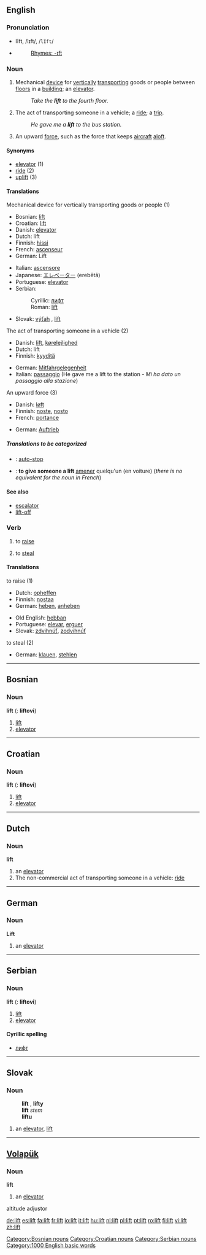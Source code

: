 ==English==

===Pronunciation===
*lĭft, /lɪft/, /<tt>lIft</tt>/
*{{audio|en-us-lift.ogg|Audio (US)}}
*:[[Rhymes:English:-ɪft|Rhymes: -ɪft]]

===Noun===
{{en-noun}}

# {{UK}} Mechanical [[device]] for [[vertically]] [[transporting]] goods or people between [[floors]] in a [[building]]; an [[elevator]].
#:''Take the '''lift''' to the fourth floor.''
# The act of transporting someone in a vehicle; a [[ride]]; a [[trip]].
#:''He gave me a '''lift''' to the bus station.''
# An upward [[force]], such as the force that keeps [[aircraft]] [[aloft]].

====Synonyms====
*[[elevator]] (1)
*[[ride]] (2)
*[[uplift]] (3)

====Translations====
;Mechanical device for vertically transporting goods or people (1)
{{top}}
*Bosnian: [[lift#Bosnian|lift]] {{m}}
*Croatian: [[lift#Croatian|lift]] {{m}}
*Danish: [[elevator#Danish|elevator]]
*Dutch: lift {{m}}
*Finnish: [[hissi]]
*French: [[ascenseur]] {{m}}
*German: Lift {{m}}
{{mid}}
*Italian: [[ascensore]] {{m}}
*Japanese: [[エレベーター]] (erebētā)
*Portuguese: [[elevator]] {{m}}
*Serbian:
*:Cyrillic: [[лифт#Serbian|лифт]] {{m}}
*:Roman: [[lift#Serbian|lift]] {{m}}
*Slovak: [[výťah]] {{m}}, [[lift#Slovak|lift]] {{m}}
{{bottom}}

;The act of transporting someone in a vehicle (2)
{{top}}
*Danish: [[lift#Danish|lift]], [[kørelejlighed]]
*Dutch: lift {{m}}
*Finnish: [[kyyditä]]
{{mid}}
*German: [[Mitfahrgelegenheit]] {{f}}
*Italian: [[passaggio]] {{m}} (He gave me a lift to the station - ''Mi ha dato un passaggio alla stazione'')
{{bottom}}

;An upward force (3)
{{top}}
*Danish: [[løft]]
*Finnish: [[noste]], [[nosto]]
*French: [[portance]] {{m}}
{{mid}}
*German: [[Auftrieb]] {{m}}
{{bottom}}

=====Translations to be categorized=====
{{checktrans}}
*{{ttbc|Dutch}}: [[auto-stop]] {{m}}
*{{ttbc|French}}: '''to give someone a lift''' [[amener]] quelqu'un (en voiture) (''there is no equivalent for the noun in French'')

====See also====
*[[escalator]]
*[[lift-off]]

===Verb===
{{en-verb}}
# to [[raise]] 
# {{slang}} to [[steal]]

====Translations====
;to raise (1)
{{top}}
*Dutch: [[opheffen]]
*Finnish: [[nostaa]]
*German: [[heben]], [[anheben]]
{{mid}}
*Old English: [[hebban]]
*Portuguese: [[elevar]], [[erguer]]
*Slovak: [[zdvihnúť]], [[zodvihnúť]]
{{bottom}}

;to steal (2)
{{top}}
*German: [[klauen]], [[stehlen]]
{{mid}}
{{bottom}}

----

==Bosnian==
===Noun===
'''lift''' {{m}} {{s}} ({{p}}: '''liftovi''')
#[[lift]]
#[[elevator]]
[[Category:Bosnian nouns]]

----

==Croatian==
===Noun===
'''lift''' {{m}} {{s}} ({{p}}: '''liftovi''')
#[[lift]]
#[[elevator]]
[[Category:Croatian nouns]]

----

==Dutch==
===Noun===
'''lift''' {{m}}
# an [[elevator]]
# The non-commercial act of transporting someone in a vehicle: [[ride]]

----

==German==
===Noun===
'''Lift''' {{m}}
# an [[elevator]]

----

==Serbian==
===Noun===
'''lift''' {{m}} {{s}} ({{p}}: '''liftovi''')
#[[lift]]
#[[elevator]]
====Cyrillic spelling====
*[[лифт#Serbian|лифт]]
[[Category:Serbian nouns]]

----

==Slovak==
===Noun===
:'''lift''' {{m}}, '''lifty''' {{p}}
:'''lift''' ''stem''
:'''liftu''' ''{{gensg}}''
:{{dub}}
# an [[elevator]], [[lift#English|lift]]

----

==[[Volapük]]==
===Noun===
'''lift'''
# an [[elevator]]

[[Category:1000 English basic words]]

altitude adjustor

[[de:lift]]
[[es:lift]]
[[fa:lift]]
[[fr:lift]]
[[io:lift]]
[[it:lift]]
[[hu:lift]]
[[nl:lift]]
[[pl:lift]]
[[pt:lift]]
[[ro:lift]]
[[fi:lift]]
[[vi:lift]]
[[zh:lift]]